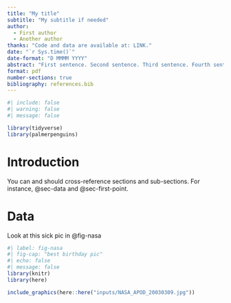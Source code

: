 ```yaml
---
title: "My title"
subtitle: "My subtitle if needed"
author: 
  - First author
  - Another author
thanks: "Code and data are available at: LINK."
date: "`r Sys.time()`"
date-format: "D MMMM YYYY"
abstract: "First sentence. Second sentence. Third sentence. Fourth sentence."
format: pdf
number-sections: true
bibliography: references.bib
---
```


```r
#| include: false
#| warning: false
#| message: false

library(tidyverse)
library(palmerpenguins)
```

# Introduction

You can and should cross-reference sections and sub-sections. For instance, @sec-data and @sec-first-point.

# Data {#sec-data}

Look at this sick pic in @fig-nasa

```r
#| label: fig-nasa
#| fig-cap: "best birthday pic"
#| echo: false
#| message: false
library(knitr)
library(here)

include_graphics(here::here("inputs/NASA_APOD_20030309.jpg"))
```
